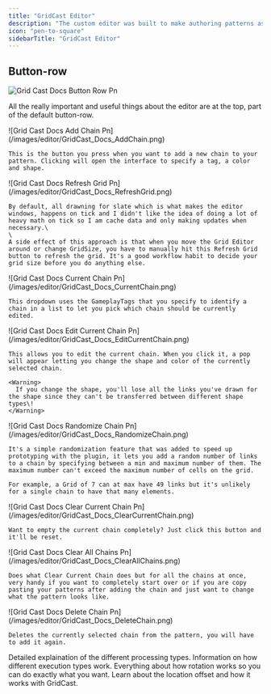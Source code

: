 ```yaml
---
title: "GridCast Editor"
description: "The custom editor was built to make authoring patterns as simple as possible. It's the core and most powerful feature of the plugin."
icon: "pen-to-square"
sidebarTitle: "GridCast Editor"
---
```


## Button-row

![Grid Cast Docs Button Row Pn](/images/editor/GridCast_Docs_ButtonRow.png)

All the really important and useful things about the editor are at the top, part of the default button-row.

<AccordionGroup>
  <Accordion title="Add Chains" icon="link">
    ![Grid Cast Docs Add Chain Pn](/images/editor/GridCast_Docs_AddChain.png)

    This is the button you press when you want to add a new chain to your pattern. Clicking will open the interface to specify a tag, a color and shape.
  </Accordion>
  <Accordion title="Refresh Grid" icon="rotate">
    ![Grid Cast Docs Refresh Grid Pn](/images/editor/GridCast_Docs_RefreshGrid.png)

    By default, all drawning for slate which is what makes the editor windows, happens on tick and I didn't like the idea of doing a lot of heavy math on tick so I am cache data and only making updates when necessary.\
    \
    A side effect of this approach is that when you move the Grid Editor around or change GridSize, you have to manually hit this Refresh Grid button to refresh the grid. It's a good workflow habit to decide your grid size before you do anything else.
  </Accordion>
  <Accordion title="Current Chain Selection" icon="list">
    ![Grid Cast Docs Current Chain Pn](/images/editor/GridCast_Docs_CurrentChain.png)

    This dropdown uses the GameplayTags that you specify to identify a chain in a list to let you pick which chain should be currently edited.
  </Accordion>
  <Accordion title="Edit Current Chain" icon="pencil">
    ![Grid Cast Docs Edit Current Chain Pn](/images/editor/GridCast_Docs_EditCurrentChain.png)

    This allows you to edit the current chain. When you click it, a pop will appear letting you change the shape and color of the currently selected chain.

    <Warning>
      If you change the shape, you'll lose all the links you've drawn for the shape since they can't be transferred between different shape types\!
    </Warning>
  </Accordion>
  <Accordion title="Randomize Current Chain" icon="shuffle">
    ![Grid Cast Docs Randomize Chain Pn](/images/editor/GridCast_Docs_RandomizeChain.png)

    It's a simple randomization feature that was added to speed up prototyping with the plugin, it lets you add a random number of links to a chain by specifying between a min and maximum number of them. The maximum number can't exceed the maximum number of cells on the grid.

    For example, a Grid of 7 can at max have 49 links but it's unlikely for a single chain to have that many elements.
  </Accordion>
  <Accordion title="Clear Current Chain" icon="trash">
    ![Grid Cast Docs Clear Current Chain Pn](/images/editor/GridCast_Docs_ClearCurrentChain.png)

    Want to empty the current chain completely? Just click this button and it'll be reset.
  </Accordion>
  <Accordion title="Clear All Chains" icon="eraser">
    ![Grid Cast Docs Clear All Chains Pn](/images/editor/GridCast_Docs_ClearAllChains.png)

    Does what Clear Current Chain does but for all the chains at once, very handy if you want to completely start over or if you are copy pasting your patterns after adding the chain and just want to change what the pattern looks like.
  </Accordion>
  <Accordion title="Delete Current Chain" icon="shredder">
    ![Grid Cast Docs Delete Chain Pn](/images/editor/GridCast_Docs_DeleteChain.png)

    Deletes the currently selected chain from the pattern, you will have to add it again.
  </Accordion>
</AccordionGroup>

<Columns cols={2}>
  <Card title="GridCast Processing Types" icon="microchip" href="/essentials/processing-types">
    Detailed explaination of the different processing types.
  </Card>
  <Card title="GridCast Execution Types" icon="barcode" href="/essentials/execution-types">
    Information on how different execution types work.
  </Card>
  <Card title="Rotation" icon="spinner" href="/essentials/rotation">
    Everything about how rotation works so you can do exactly what you want.
  </Card>
  <Card title="Location Offset" icon="grid" href="/essentials/location-offset">
    Learn about the location offset and how it works with GridCast.
  </Card>
</Columns>